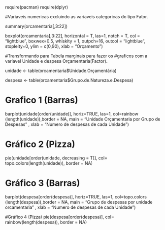 require(pacman)
require(dplyr)

#Variaveis numericas excluindo as variaveis categoricas do tipo Fator.

summary(orcamentaria[,3:22])

boxplot(orcamentaria[,3:22], horizontal = T, las=1, notch = T,
        col = "lightblue", boxwex=0.5, whisklty = 1,
        outpch=16, outcol = "lightblue", stoplelty=0,
        ylim = c(0,90), xlab = "Orçamento")


#Transformando para Tabela marginais para fazer os 
#graficos com a variavel Unidade e despesa Orçamentaria(Factor).

unidade <- table(orcamentaria$Unidade.Orçamentária)

despesa <- table(orcamentaria$Grupo.de.Natureza.e.Despesa)

# Grafico 1 (Barras)
barplot(unidade[order(unidade)], horiz=TRUE, las=1, 
        col=rainbow (length(unidade)),border = NA,
        main = "Unidade Orçamentaria por Grupo de Despesas"
        , xlab = "Numero de despesas de cada Unidade")

# Gráfico 2 (Pizza)
pie(unidade[order(unidade, decreasing = T)], 
    col= topo.colors(length(unidade)), border = NA)



# Gráfico 3 (Barras)
barplot(despesa[order(despesa)], horiz=TRUE, las=1, 
        col=topo.colors (length(despesa)),border = NA,
        main = "Grupo de despesas por unidade orcamentaria"
        , xlab = "Numero de despesas de cada Unidade")

#Gráfico 4 (Pizza)
pie(despesa[order(despesa)], 
    col= rainbow(length(despesa)), border = NA)

